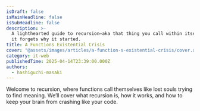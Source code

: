 ```yaml
---
isDraft: false
isMainHeadline: false
isSubHeadline: false
description: >-
  A lighthearted guide to recursion—aka that thing you call within itself until
  it forgets why it started.
title: A Functions Existential Crisis
cover: "@assets/images/articles/a-function-s-existential-crisis/cover.avif"
category: it-web
publishedTime: 2025-04-14T23:39:00.000Z
authors:
  - hashiguchi-masaki
---
```


Welcome to recursion, where functions call themselves like lost souls trying to find meaning. We’ll cover what recursion is, how it works, and how to keep your brain from crashing like your code.
